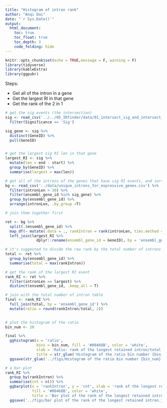 ```yaml
---
title: "Histogram of intron rank"
author: "Anqi Dai"
date: "`r Sys.Date()`"
output:
  html_document:
    toc: true
    toc_float: true
    toc_depth: 3
    code_folding: hide
---
```


```r
knitr::opts_chunk$set(echo = TRUE,message = F, warning = F)
library(tidyverse)
library(kableExtra)
library(ggpubr)
```

Steps:

+ Get all of the intron in a gene
+ Get the largest RI in that gene
+ Get the rank of the 2 in 1


```r
# get the sig events (the intersection)
sig <- read_csv('../../05_IRfinder/data/01_intersect_sig_and_intersect_non_sig_locus.csv') %>%
  filter(Significance == 'Sig')

sig_gene <- sig %>%
  distinct(GeneID) %>%
  pull(GeneID)


# get the largest sig RI len in that gene
largest_RI <- sig %>%
  mutate(len = end - start) %>%
  group_by(GeneID) %>%
  summarise(largest = max(len))
```


```r
# get all of the introns of the genes that have sig RI events, and sort within each gene the intronLen in an ascending order
bg <- read_csv('../data/unique_introns_for_expressive_genes.csv') %>%
  filter(intronLen > 30) %>%
  filter(ensembl_gene_id %in% sig_gene) %>%
  group_by(ensembl_gene_id) %>%
  arrange(intronLen, .by_group =T)

# join them together first

ret <- bg %>%
  split(.$ensembl_gene_id) %>%
  map_df(~ mutate(.data = ., rankIntron = rank(intronLen, ties.method = 'first') )) %>%
  left_join(largest_RI %>%
              dplyr::rename(ensembl_gene_id = GeneID), by = 'ensembl_gene_id')

# it's suggested to divide the raw rank by the total number of introns in that gene, so that we know if it's the smallest intron in many introns or the only intron.
total <- ret %>%
  group_by(ensembl_gene_id) %>%
  summarise(total = max(rankIntron))

# get the rank of the largest RI event
rank_RI <- ret %>%
  filter(intronLen == largest) %>%
  distinct(ensembl_gene_id, .keep_all = T)

# join with the total number of intron table
final <- rank_RI %>%
  full_join(total, by = 'ensembl_gene_id') %>%
  mutate(ratio = round(rankIntron/total, 2))
  
```

```r
# plot the histogram of the ratio
bin_num <- 20

final %>%
  gghistogram(x = 'ratio', 
              bins = bin_num, fill = '#00468B', color = 'white',
              xlab = 'Ratio: rank of the longest retained intron/total num of intron in that gene',
              title = str_glue('Histogram of the ratio bin number {bin_num}')) +
  ggsave(str_glue('../figs/Histogram of the ratio bin number {bin_num}.jpg'), width = 8, height = 5, dpi = 300)
```

```r
# a bar plot
rank_RI %>%
  group_by(rankIntron) %>%
  summarise(cnt = n()) %>%
  ggbarplot(x = 'rankIntron', y = 'cnt', xlab = 'rank of the longest retained intron',
            fill = '#00468B', color = 'white',
            title = 'Bar plot of the rank of the longest retained intron') +
  ggsave('../figs/bar plot of the rank of the longest retained intron.jpg', width = 10, height = 6, dpi = 300)
```

